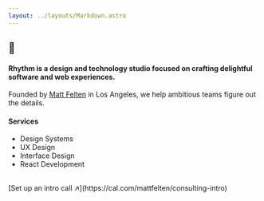 ```yaml
---
layout: ../layouts/Markdown.astro
---
```


## 👋

#### Rhythm is a design and technology studio focused on crafting delightful software and web experiences.

Founded by [Matt Felten](https://mattfelten.com) in Los Angeles, we help ambitious teams figure out the details.

#### Services

-   Design Systems
-   UX Design
-   Interface Design
-   React Development

<br />
[Set up an intro call ↗](https://cal.com/mattfelten/consulting-intro)
